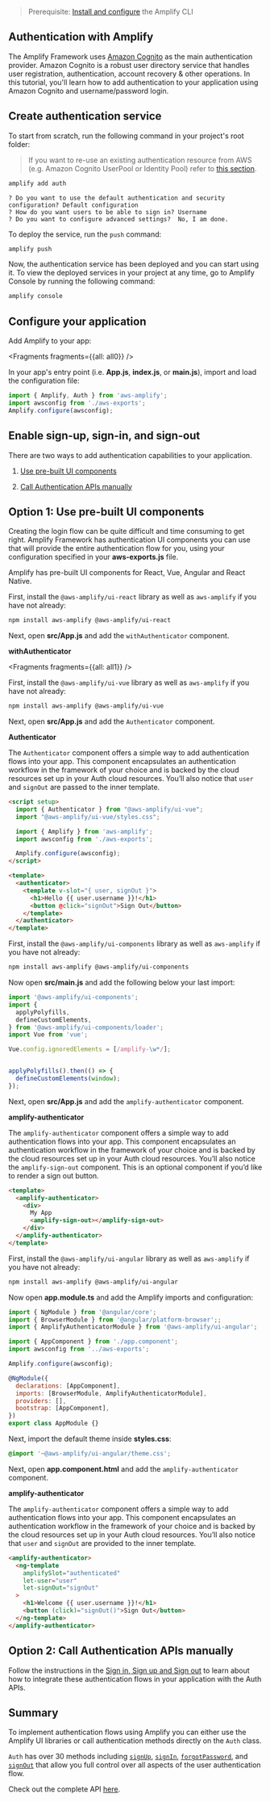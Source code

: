 > Prerequisite: [Install and configure](/cli/start/install) the Amplify CLI

## Authentication with Amplify

The Amplify Framework uses [Amazon Cognito](https://aws.amazon.com/cognito/) as the main authentication provider. Amazon Cognito is a robust user directory service that handles user registration, authentication, account recovery & other operations. In this tutorial, you'll learn how to add authentication to your application using Amazon Cognito and username/password login.

## Create authentication service
To start from scratch, run the following command in your project's root folder:

> If you want to re-use an existing authentication resource from AWS (e.g. Amazon Cognito UserPool or Identity Pool) refer to [this section](/lib/auth/start#re-use-existing-authentication-resource).

```bash
amplify add auth
```

```console
? Do you want to use the default authentication and security configuration? Default configuration
? How do you want users to be able to sign in? Username
? Do you want to configure advanced settings?  No, I am done.
```

To deploy the service, run the `push` command:

```bash
amplify push
```

Now, the authentication service has been deployed and you can start using it. To view the deployed services in your project at any time, go to Amplify Console by running the following command:

```bash
amplify console
```

## Configure your application

Add Amplify to your app:


<Fragments fragments={{all: all0}} />

In your app's entry point (i.e. __App.js__, __index.js__, or __main.js__), import and load the configuration file:

```javascript
import { Amplify, Auth } from 'aws-amplify';
import awsconfig from './aws-exports';
Amplify.configure(awsconfig);
```

## Enable sign-up, sign-in, and sign-out

There are two ways to add authentication capabilities to your application.

1. [Use pre-built UI components](#option-1-use-pre-built-ui-components)

2. [Call Authentication APIs manually](#option-2-call-authentication-apis-manually)

## Option 1: Use pre-built UI components

Creating the login flow can be quite difficult and time consuming to get right. Amplify Framework has authentication UI components you can use that will provide the entire authentication flow for you, using your configuration specified in your __aws-exports.js__ file.

Amplify has pre-built UI components for React, Vue, Angular and React Native.

<BlockSwitcher>
<Block name="React">

First, install the `@aws-amplify/ui-react` library as well as `aws-amplify` if you have not already:

```sh
npm install aws-amplify @aws-amplify/ui-react
```

Next, open __src/App.js__ and add the `withAuthenticator` component.

**withAuthenticator**


<Fragments fragments={{all: all1}} />

</Block>
<Block name="Vue 3">

First, install the `@aws-amplify/ui-vue` library as well as `aws-amplify` if you have not already:

```bash
npm install aws-amplify @aws-amplify/ui-vue
```

Next, open __src/App.js__ and add the `Authenticator` component.

**Authenticator**

The `Authenticator` component offers a simple way to add authentication flows into your app. This component encapsulates an authentication workflow in the framework of your choice and is backed by the cloud resources set up in your Auth cloud resources. You’ll also notice that `user` and `signOut` are passed to the inner template.

```html
<script setup>
  import { Authenticator } from "@aws-amplify/ui-vue";
  import "@aws-amplify/ui-vue/styles.css";

  import { Amplify } from 'aws-amplify';
  import awsconfig from './aws-exports';

  Amplify.configure(awsconfig);
</script>

<template>
  <authenticator>
    <template v-slot="{ user, signOut }">
      <h1>Hello {{ user.username }}!</h1>
      <button @click="signOut">Sign Out</button>
    </template>
  </authenticator>
</template>
```

</Block>
<Block name="Vue 2">

First, install the `@aws-amplify/ui-components` library as well as `aws-amplify` if you have not already:

```bash
npm install aws-amplify @aws-amplify/ui-components
```

Now open __src/main.js__ and add the following below your last import:

```js
import '@aws-amplify/ui-components';
import {
  applyPolyfills,
  defineCustomElements,
} from '@aws-amplify/ui-components/loader';
import Vue from 'vue';

Vue.config.ignoredElements = [/amplify-\w*/];


applyPolyfills().then(() => {
  defineCustomElements(window);
});
```

Next, open __src/App.js__ and add the `amplify-authenticator` component.

**amplify-authenticator**

The `amplify-authenticator` component offers a simple way to add authentication flows into your app. This component encapsulates an authentication workflow in the framework of your choice and is backed by the cloud resources set up in your Auth cloud resources. You’ll also notice the `amplify-sign-out` component. This is an optional component if you’d like to render a sign out button.

```html
<template>
  <amplify-authenticator>
    <div>
      My App
      <amplify-sign-out></amplify-sign-out>
    </div>
  </amplify-authenticator>
</template>
```

</Block>
<Block name="Angular">

First, install the `@aws-amplify/ui-angular` library as well as `aws-amplify` if you have not already:

```bash
npm install aws-amplify @aws-amplify/ui-angular
```

Now open __app.module.ts__ and add the Amplify imports and configuration:

```js
import { NgModule } from '@angular/core';
import { BrowserModule } from '@angular/platform-browser';;
import { AmplifyAuthenticatorModule } from '@aws-amplify/ui-angular';

import { AppComponent } from './app.component';
import awsconfig from '../aws-exports';

Amplify.configure(awsconfig);

@NgModule({
  declarations: [AppComponent],
  imports: [BrowserModule, AmplifyAuthenticatorModule],
  providers: [],
  bootstrap: [AppComponent],
})
export class AppModule {}
```

Next, import the default theme inside __styles.css__:

```css
@import '~@aws-amplify/ui-angular/theme.css';
````

Next, open __app.component.html__ and add the `amplify-authenticator` component.

**amplify-authenticator**

The `amplify-authenticator` component offers a simple way to add authentication flows into your app. This component encapsulates an authentication workflow in the framework of your choice and is backed by the cloud resources set up in your Auth cloud resources. You’ll also notice that `user` and `signOut` are provided to the inner template.

```html
<amplify-authenticator>
  <ng-template
    amplifySlot="authenticated"
    let-user="user"
    let-signOut="signOut"
  >
    <h1>Welcome {{ user.username }}!</h1>
    <button (click)="signOut()">Sign Out</button>
  </ng-template>
</amplify-authenticator>
```

</Block>
</BlockSwitcher>

## Option 2: Call Authentication APIs manually

Follow the instructions in the [Sign in, Sign up and Sign out](/lib/auth/emailpassword) to learn about how to integrate these authentication flows in your application with the Auth APIs.

## Summary

To implement authentication flows using Amplify you can either use the Amplify UI libraries or call authentication methods directly on the `Auth` class.

`Auth` has over 30 methods including [`signUp`](/lib/auth/emailpassword#sign-up), [`signIn`](/lib/auth/emailpassword#sign-in), [`forgotPassword`](/lib/auth/manageusers#forgot-password), and [`signOut`](/lib/auth/emailpassword#sign-out) that allow you full control over all aspects of the user authentication flow.

Check out the complete API [here](https://aws-amplify.github.io/amplify-js/api/classes/authclass.html).
